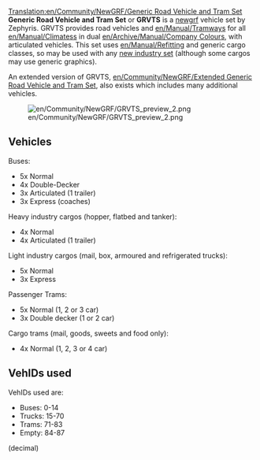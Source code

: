 [[Translation:en/Community/NewGRF/Generic Road Vehicle and Tram Set]]
{{en/Community/NewGRF/Newgrf set|Name=Generic Road Vehicle and Tram Set
|Image=en/Community/NewGRF/GRVTS preview 1.png
|Download=http://www.tt-forums.net/viewtopic.php?f=26&t=33415
|Discussion=http://www.tt-forums.net/viewtopic.php?f=26&t=33415
|Homepage=http://www.tt-forums.net/viewtopic.php?f=26&t=33415
}}
'''Generic Road Vehicle and Tram Set''' or '''GRVTS''' is a [[en/Manual/NewGRF|newgrf]] vehicle set by Zephyris. GRVTS provides road vehicles and [[en/Manual/Tramways]] for all [[en/Manual/Climates]]s in dual [[en/Archive/Manual/Company Colours]], with articulated vehicles. This set uses [[en/Manual/Refit]]ting and generic cargo classes, so may be used with any [[en/Archive/Manual/NewGRF Industries|new industry set]] (although some cargos may use generic graphics).

An extended version of GRVTS, [[en/Community/NewGRF/Extended Generic Road Vehicle and Tram Set]], also exists which includes many additional vehicles.

[[File:en/Community/NewGRF/GRVTS preview 2.png|center]]

==Vehicles==

Buses:
*5x Normal
*4x Double-Decker
*3x Articulated (1 trailer)
*3x Express (coaches)

Heavy industry cargos (hopper, flatbed and tanker):
*4x Normal
*4x Articulated (1 trailer)

Light industry cargos (mail, box, armoured and refrigerated trucks):
*5x Normal
*3x Express

Passenger Trams:
*5x Normal (1, 2 or 3 car)
*3x Double decker (1 or 2 car)

Cargo trams (mail, goods, sweets and food only):
*4x Normal (1, 2, 3 or 4 car)

==VehIDs used==

VehIDs used are:
*Buses: 0-14
*Trucks: 15-70
*Trams: 71-83
*Empty: 84-87
(decimal)

{{en/0.6-feature}}